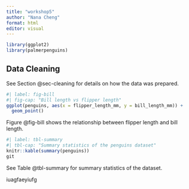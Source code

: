 ```yaml
---
title: "workshop5"
author: "Nana Cheng"
format: html
editor: visual
---
```


```r
library(ggplot2)
library(palmerpenguins)
```

## Data Cleaning {#sec-cleaning}

See Section @sec-cleaning for details on how the data was prepared.

```r
#| label: fig-bill
#| fig-cap: "Bill length vs flipper length"
ggplot(penguins, aes(x = flipper_length_mm, y = bill_length_mm)) +
  geom_point()
```

Figure @fig-bill shows the relationship between flipper length and bill length.

```r
#| label: tbl-summary
#| tbl-cap: "Summary statistics of the penguins dataset"
knitr::kable(summary(penguins))
git
```

See Table @tbl-summary for summary statistics of the dataset.

iuagfaeyiufg
